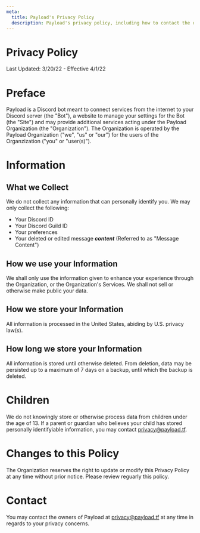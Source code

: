 ```yaml
---
meta:
  title: Payload's Privacy Policy
  description: Payload's privacy policy, including how to contact the owners and your rights in regards to your data.
---
```


# Privacy Policy

Last Updated: 3/20/22 - Effective 4/1/22

# Preface

Payload is a Discord bot meant to connect services from the internet to your Discord server (the "Bot"), a website to manage your settings for the Bot (the "Site") and may provide additional services acting under the Payload Organization (the "Organization"). The Organization is operated by the Payload Organization ("we", "us" or "our") for the users of the Organzization ("you" or "user(s)").

# Information

## What we Collect

We do not collect any information that can personally identify you. We may only collect the following:

- Your Discord ID
- Your Discord Guild ID
- Your preferences
- Your deleted or edited message _**content**_ (Referred to as "Message Content")

## How we use your Information

We shall only use the information given to enhance your experience through the Organization, or the Organization's Services. We shall not sell or otherwise make public your data.

## How we store your Information

All information is processed in the United States, abiding by U.S. privacy law(s).

## How long we store your Information

All information is stored until otherwise deleted. From deletion, data may be persisted up to a maximum of 7 days on a backup, until which the backup is deleted.

# Children

We do not knowingly store or otherwise process data from children under the age of 13. If a parent or guardian who believes your child has stored personally identifyiable information, you may contact privacy@payload.tf.

# Changes to this Policy

The Organization reserves the right to update or modify this Privacy Policy at any time without prior notice. Please review reguarly this policy.

# Contact

You may contact the owners of Payload at privacy@payload.tf at any time in regards to your privacy concerns.
